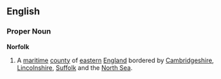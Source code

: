 ==English==
===Proper Noun===
'''Norfolk'''
{{wikipedia}}
# A [[maritime]] [[county]] of [[eastern]] [[England]] bordered by [[Cambridgeshire]], [[Lincolnshire]], [[Suffolk]] and the [[North Sea]].